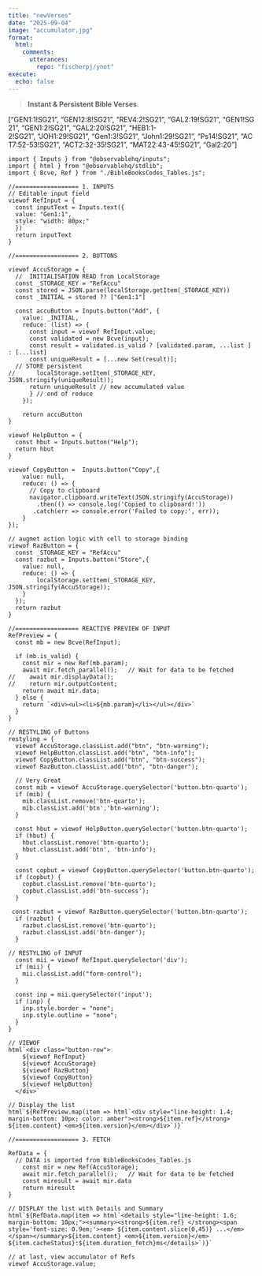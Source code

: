 ```yaml
---
title: "newVerses"
date: "2025-09-04"
image: "accumulator.jpg"
format: 
  html:
    comments:
      utterances: 
        repo: "fischerpj/ynot"
execute:
  echo: false
---
```


> **Instant & Persistent Bible Verses**.

::: {#inputDiv}
<!-- inputDiv is considered Void-->

\["GEN1:1!SG21", "GEN12:8!SG21", "REV4:2!SG21", "GAL2:19!SG21", "GEN1!SG21", "GEN1:2!SG21", "GAL2:20!SG21", "HEB1:1-2!SG21", "JOH1:29!SG21", "Gen1:3!SG21", "John1:29!SG21", "Ps14!SG21", "ACT7:52-53!SG21", "ACT2:32-35!SG21", "MAT22:43-45!SG21", "Gal2:20"\]
:::

```ojs
import { Inputs } from "@observablehq/inputs";
import { html } from "@observablehq/stdlib";
import { Bcve, Ref } from "./BibleBooksCodes_Tables.js";

```

```ojs
//================== 1. INPUTS
// Editable input field
viewof RefInput = {
  const inputText = Inputs.text({
  value: "Gen1:1",
  style: "width: 80px;"
  })
  return inputText
}

```

```ojs
//================== 2. BUTTONS

viewof AccuStorage = {
  //  INITIALISATION READ from LocalStorage
  const _STORAGE_KEY = "RefAccu"
  const stored = JSON.parse(localStorage.getItem(_STORAGE_KEY))
  const _INITIAL = stored ?? ["Gen1:1"]
  
  const accuButton = Inputs.button("Add", {
    value: _INITIAL,
    reduce: (list) => {
      const input = viewof RefInput.value;
      const validated = new Bcve(input);
      const result = validated.is_valid ? [validated.param, ...list ] : [...list]
      const uniqueResult = [...new Set(result)];
  // STORE persistent
//      localStorage.setItem(_STORAGE_KEY, JSON.stringify(uniqueResult));
      return uniqueResult // new accumulated value
      } // end of reduce
    });
    
    return accuButton
}

viewof HelpButton = {
  const hbut = Inputs.button("Help");
  return hbut
}

viewof CopyButton =  Inputs.button("Copy",{
    value: null,
    reduce: () => { 
      // Copy to clipboard
      navigator.clipboard.writeText(JSON.stringify(AccuStorage))
        .then(() => console.log('Copied to clipboard!'))
       .catch(err => console.error('Failed to copy:', err));
    }
});

// augmet action logic with cell to storage binding 
viewof RazButton = {
  const _STORAGE_KEY = "RefAccu"
  const razbut = Inputs.button("Store",{
    value: null,
    reduce: () => { 
        localStorage.setItem(_STORAGE_KEY, JSON.stringify(AccuStorage));
    }
  });
  return razbut
}
```

```ojs
//================== REACTIVE PREVIEW OF INPUT 
RefPreview = {
  const mb = new Bcve(RefInput);
  
  if (mb.is_valid) {
    const mir = new Ref(mb.param);
    await mir.fetch_parallel();   // Wait for data to be fetched
//    await mir.displayData(); 
//    return mir.outputContent;
    return await mir.data;
  } else {
    return `<div><ul><li>${mb.param}</li></ul></div>`  
  }
}

```

```ojs
// RESTYLING of Buttons
restyling = {
  viewof AccuStorage.classList.add("btn", "btn-warning");
  viewof HelpButton.classList.add("btn", "btn-info");
  viewof CopyButton.classList.add("btn", "btn-success");
  viewof RazButton.classList.add("btn", "btn-danger");

  // Very Great
  const mib = viewof AccuStorage.querySelector('button.btn-quarto');
  if (mib) {
    mib.classList.remove('btn-quarto');
    mib.classList.add('btn','btn-warning');
  }
  
  const hbut = viewof HelpButton.querySelector('button.btn-quarto');
  if (hbut) {
    hbut.classList.remove('btn-quarto');
    hbut.classList.add('btn', 'btn-info');
  } 
  
  const copbut = viewof CopyButton.querySelector('button.btn-quarto');
  if (copbut) {
    copbut.classList.remove('btn-quarto');
    copbut.classList.add('btn-success');
  }  

 const razbut = viewof RazButton.querySelector('button.btn-quarto');
  if (razbut) {
    razbut.classList.remove('btn-quarto');
    razbut.classList.add('btn-danger');
  }  

// RESTYLING of INPUT
  const mii = viewof RefInput.querySelector('div');
  if (mii) {
    mii.classList.add("form-control");
  }
  
  const inp = mii.querySelector('input');
  if (inp) {
    inp.style.border = "none";
    inp.style.outline = "none";
  }
}

// VIEWOF
html`<div class="button-row">
    ${viewof RefInput}
    ${viewof AccuStorage}
    ${viewof RazButton}
    ${viewof CopyButton}
    ${viewof HelpButton}
  </div>`

// Display the list
html`${RefPreview.map(item => html`<div style="line-height: 1.4; margin-bottom: 10px; color: amber"><strong>${item.ref}</strong> ${item.content} <em>${item.version}</em></div>`)}`
```

```ojs
//================== 3. FETCH

RefData = {
  // DATA is imported from BibleBooksCodes_Tables.js
    const mir = new Ref(AccuStorage);
    await mir.fetch_parallel();   // Wait for data to be fetched
    const miresult = await mir.data
    return miresult
}

// DISPLAY the list with Details and Summary
html`${RefData.map(item => html`<details style="line-height: 1.6; margin-bottom: 10px;"><summary><strong>${item.ref} </strong><span style='font-size: 0.9em;'><em> ${item.content.slice(0,45)} ...</em></span></summary>${item.content} <em>${item.version}</em>  ${item.cacheStatus}:${item.duration_fetch}ms</details>`)}`

```

```ojs
// at last, view accumulator of Refs
viewof AccuStorage.value;
```

:::: {#outputDiv}
<div>

<!--  any output comes here to outputDiv is considered Void-->

</div>
::::
